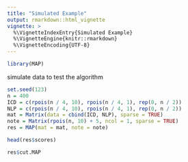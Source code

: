 ```yaml
---
title: "Simulated Example"
output: rmarkdown::html_vignette
vignette: >
  %\VignetteIndexEntry{Simulated Example}
  %\VignetteEngine{knitr::rmarkdown}
  %\VignetteEncoding{UTF-8}
---
```


```r
library(MAP)
```

simulate data to test the algorithm

```r
set.seed(123)
n = 400
ICD = c(rpois(n / 4, 10), rpois(n / 4, 1), rep(0, n / 2))
NLP = c(rpois(n / 4, 10), rpois(n / 4, 1), rep(0, n / 2))
mat = Matrix(data = cbind(ICD, NLP), sparse = TRUE)
note = Matrix(rpois(n, 10) + 5, ncol = 1, sparse = TRUE)
res = MAP(mat = mat, note = note)
```

```r
head(res$scores)
```

```r
res$cut.MAP
```
